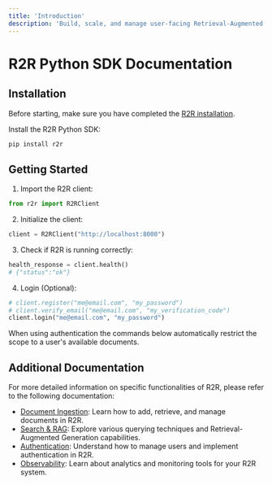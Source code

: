 ```yaml
---
title: 'Introduction'
description: 'Build, scale, and manage user-facing Retrieval-Augmented Generation applications.'
---
```


# R2R Python SDK Documentation

## Installation

Before starting, make sure you have completed the [R2R installation](/documentation/installation).

Install the R2R Python SDK:

```bash
pip install r2r
```

## Getting Started

1. Import the R2R client:

```python
from r2r import R2RClient
```

2. Initialize the client:

```python
client = R2RClient("http://localhost:8000")
```


3. Check if R2R is running correctly:

```python
health_response = client.health()
# {"status":"ok"}
```

4. Login (Optional):
```python
# client.register("me@email.com", "my_password")
# client.verify_email("me@email.com", "my_verification_code")
client.login("me@email.com", "my_password")
```
When using authentication the commands below automatically restrict the scope to a user's available documents.

## Additional Documentation

For more detailed information on specific functionalities of R2R, please refer to the following documentation:

- [Document Ingestion](/documentation/python-sdk/ingestion): Learn how to add, retrieve, and manage documents in R2R.
- [Search & RAG](/documentation/python-sdk/retrieval): Explore various querying techniques and Retrieval-Augmented Generation capabilities.
- [Authentication](/documentation/python-sdk/auth): Understand how to manage users and implement authentication in R2R.
- [Observability](/documentation/python-sdk/observability): Learn about analytics and monitoring tools for your R2R system.
